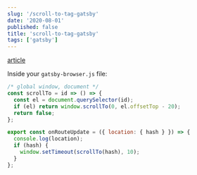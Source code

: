 ```yaml
---
slug: '/scroll-to-tag-gatsby'
date: '2020-08-01'
published: false
title: 'scroll-to-tag-gatsby'
tags: ['gatsby']
---
```


<a href="https://github.com/CanRau/gatsby-scroll-bug/blob/master/gatsby-browser.js">
  article
</a>

Inside your `gatsby-browser.js` file:

```js
/* global window, document */
const scrollTo = id => () => {
  const el = document.querySelector(id);
  if (el) return window.scrollTo(0, el.offsetTop - 20);
  return false;
};

export const onRouteUpdate = ({ location: { hash } }) => {
  console.log(location);
  if (hash) {
    window.setTimeout(scrollTo(hash), 10);
  }
};
```
